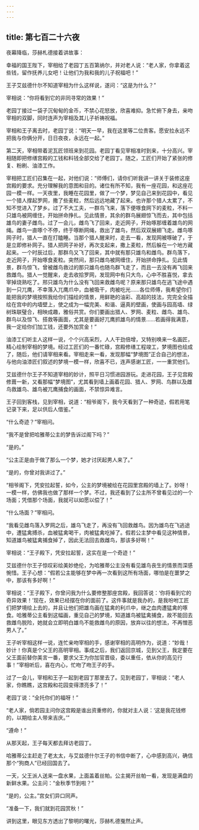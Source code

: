 ```yaml
---
---
---
```

title: 第七百二十六夜
---






夜幕降临，莎赫札德接着讲故事：





幸福的国王陛下，宰相给了老园丁五百第纳尔，并对老人说：“老人家，你拿着这些钱，留作抚养儿女吧！让他们为我和我的儿子祝福吧！”

王子艾兹德什尔不知道宰相为什么这样说，遂问：“这是为什么？”

宰相说：“你将看到它的非同寻常的效果！”

老园丁接过一袋子沉甸甸的金币，不禁心花怒放，欣喜难抑。急忙俯下身去，亲吻宰相的双脚，同时连声为宰相及其儿子祈祷祝福。

宰相和王子离去时，老园丁说：“明天一早，我在这里等二位贵客。愿安拉永远不把我与你俩分开，日日夜夜，永远在一起。”

第二天，宰相带着泥瓦匠领班来到花园。老园丁看见宰相准时到来，十分高兴。宰相随即把修缮宫殿的工钱和料钱全部交给了老园丁。随之，工匠们开始了紧张的修复、粉刷、油漆工作。

宰相把工匠们召集在一起，对他们说：“师傅们，请你们听我讲一讲关于装修这座宫殿的要求。充分理解我的意图和目的。诸位有所不知，我有一座花园，和这座花园一模一样。一天夜里，我睡在花园里，做了一个梦，梦见自己来到花园中，看见一个猎人撑起罗网，撒了些麦粒，然后远远地藏了起来。也许那个猎人太累了，不知不觉进入了梦乡。过了不大工夫，一群鸟飞来，落下便啄食网下的麦粒，不料一只雄鸟被网缠住，开始拼命挣扎。见此情景，其余的群鸟展翅惊飞而去，其中包括雄鸟的妻子雌鸟。过了一会儿，雌鸟飞了回来，走近网子，开始啄那缠着雄鸟的网绳。雌鸟一直啄个不停，终于啄断网绳，救出了雄鸟，然后双双展翅飞走。雌鸟啄网子时，猎人一直在打瞌睡。当那个猎人醒来时，走去一看，发现网被啄破了，于是立即修补网子。猎人把网子补好，再次支起来，撒上麦粒，然后躲在一个地方藏起来。一个时辰过后，那群鸟又飞了回来，其中就有那只雄鸟和雌鸟。群鸟落下，走近网子，开始啄食麦粒。突然间，那只雌鸟被网缠住，开始拼命挣扎。见此情景，群鸟惊飞，曾被雌鸟救过的那只雄鸟也随鸟群飞走了，而且一去没有再飞回来救雌鸟。猎人一觉醒来，走去收拾罗网，发现网中有只大鸟，心中不胜喜悦，拿去宰掉烧熟吃了。邢只雄鸟为什么没有飞回来救雌鸟呢？原来那只雄鸟在逃飞途中遇到一只兀鹰，不幸落入兀鹰爪中，血被吸干，肉被吃光……各位师傅，我希望你们能把我的梦境按照我给你们描绘的情景，用鲜艳的油彩、高超的技法，完完全全描绘在宫中的内墙壁上，使之成为一幅完美、和谐、逼真的壁画，使画与园高墙、绿树珠联璧合，相映成趣，雅俗共赏。你们要画出猎人、罗网、麦粒、雌鸟、雄鸟、群鸟以及惊飞、搭救等画面，尤其是要画好兀鹰抓雄鸟的情景……若画得我满意，我一定给你们加工钱，还要外加赏金！”

油漆工们听主人这样一说，个个兴高采烈，人人干劲倍增，又特别唤来一名画匠，精心绘制宰相的梦境。经过工匠们的一番忙碌，宫殿修缮工程竣工，梦境图也绘成了，随后，他们请宰相来看。宰相走来一看，发现那幅“梦境图”正合自己的想法，与他向油漆匠们叙述的梦境一模一样，欣喜不已，连声感谢工匠，一一重赏他们。

艾兹德什尔王子不知道宰相的妙计，照平日习惯进园游玩。走进花园，王子见宫殿修葺一新，又看那幅“梦境图”，尤其看到墙上画着花园、猎人、罗网、鸟群以及雌鸟救雄鸟、雄鸟被兀鹰捕食的画面，不禁惊异难言。

王子回到客栈，见到宰相，说道：“相爷阁下，我今天看到了一种奇迹，假若用笔记录下来，足以供后人借鉴。”

“什么奇迹？”宰相问。

“我不是曾把哈雅蒂公主的梦告诉过阁下吗？”

“是的。”

“公主正是由于做了那么一个梦，她才讨厌起男人来了。”

“是的，你曾对我讲过了。”

“相爷阁下，凭安拉起誓，如今，公主的梦境被绘在花园里宫殿的墙上了。妙呀！一模一样，仿佛我也做了那样一个梦。不过，我还看到了公主所不曾看见过的一个场面；凭借那个场面，我就可以如愿以偿了！”

“什么场面？”宰相问。

“我看见雌鸟落入罗网之后，雄乌飞走了，再没有飞回救雌鸟。因为雄鸟在飞逃途中，遭猛禽搏杀，血被猛禽喝干，肉被猛禽吃掉了。假若公主梦中看见这种情景，知道雄鸟被猛禽捕食掉了，因此无法回去救雌鸟，那该多好啊！”

宰相说：“王子殿下，凭安拉起誓，这实在是一个奇迹！”

艾兹德什尔王子惊叹彩绘美妙绝伦，为哈雅蒂公主没有看见雄鸟丧生的情景而深感惋惜。王子心想：“假若公主能够在梦中再一次看到这所有场面，哪怕是在噩梦之中，那该有多好啊！”

宰相说：“王子殿下，你曾问我为什么要修整那座宫殿，我回答说：‘你将看到它的奇异效果！’现在，效果已经摆在你的面前了。这件事就是我办的，是我吩咐工匠们把梦境绘上去的，并且让他们把雄鸟画在猛禽的利爪中，继之血肉遭猛禽的啄食。哈雅蒂公主看到这幅画，重见自己的梦境，知道雄鸟被猛禽捕食，故不能回去救雌鸟脱险，她就会立即明白雄鸟不能救雌鸟的原因，放弃以往的想法，不再憎恶男人了。”

王子听宰相这样一说，连忙亲吻宰相的手，感谢宰相的高明作为，说道：“妙哉！妙计！你真是个父王的高明宰相。事成之后，我们返回京城，见到父王，我定要在父王面前替你美言一番，要求父王为你加官晋级，委以重任，依从你的高见行事！”宰相听后，喜在内心，忙吻了吻王子的手。

过了一会儿，宰相和王子一起到老园丁那里去了。见到老园丁，宰相说：“老人家，你瞧瞧，这宫殿和花园变得漂亮多了！”

老园丁说：“全托你们的福呀！”

“老人家，倘若园主问你这宫殿是谁出资重修的，你就对主人说：‘这是我花钱修的，以期给主人带来吉庆。’”

“遵命！”

从那天起，王子每天都去拜访老园丁。

哈雅蒂公主赶走了老太太，与艾兹德什尔王子的书信中断了，心中感到高兴，确信那个“狗商人”已经回国去了。

一天，父王派人送来一盘水果，上面盖着丝帕。公主揭开丝帕一看，发现是满盘的新鲜水果。公主问：“金秋季节到啦？”

“是的，公主。”宫女们异口同声。

“准备一下，我们就到花园赏秋！”





讲到这里，眼见东方透出了黎明的曙光，莎赫札德戛然止声。